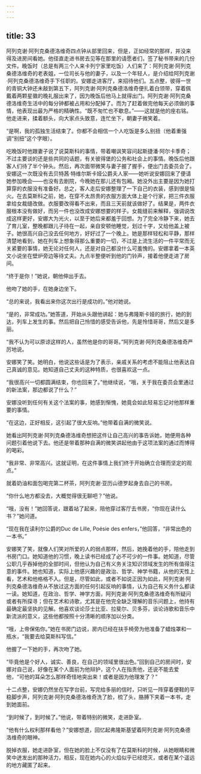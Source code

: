 ```yaml
---
---
---
```

title: 33
---




阿列克谢·阿列克桑德洛维奇四点钟从部里回来，但是，正如经常的那样，并没来得及进房间看她。他径直走进书房去见等在那里的请愿者们，签了秘书带来的几份文件。晚饭时（总是有两三个人来卡列宁家里吃饭）人们来了：阿列克谢·阿列克桑德洛维奇的老表姐，一位司长与他的妻子，以及一个年轻人，是介绍给阿列克谢·阿列克桑德洛维奇手下任职的。安娜走进客厅，来招待他们。五点整，彼得一世的青铜大钟还未敲到第五下，阿列克谢·阿列克桑德洛维奇便扎着白领带，穿着佩戴着两颗星徽的晚礼服出来了，因为晚饭后他马上就得出门。阿列克谢·阿列克桑德洛维奇生活中的每分钟都被占用和分配掉了。而为了赶着做完他每天必须做的事情，他表现出最为严格的精确性。“既不匆忙也不歇息。”——这就是他的座右铭。他走进来，揉着额头，向大家点头致意，连忙坐下，朝妻子微笑着。

“是啊，我的孤独生活结束了。你都不会相信一个人吃饭是多么别扭（他着重强调“别扭”这个字眼）。

吃晚饭时他跟妻子说了说莫斯科的事情，带着嘲讽笑容问起斯捷潘·阿尔卡季奇；不过主要谈的还是些共同的话题，有关彼得堡的公务和社会上的事情。晚饭后他跟客人们待了半个钟头。然后，再次面带微笑与妻子握了握手，便出门去委员会了。安娜这一次既没有去贝特茜·特维尔斯卡娅公爵夫人家——她听说安娜回来了便请她参加晚会——也没有去剧院，今晚她在那儿还有包厢。她没外出主要是因为她打算穿的衣服没有准备好。总之，客人走后安娜整理了一下自己的衣装，感到很是恼火。在去莫斯科之前，她，在穿不太昂贵的衣服方面大体上是个行家，把三件衣服拿给女裁缝改做。衣服要改得看不出来，而且三天前就该做好了。结果是，两件衣服根本没有做好，而另一件也没改成安娜想要的样子。女裁缝前来解释，强调说改成这样更好，安娜大为光火，以至于她后来都羞于回想。为了完全冷静下来，她去了育儿室，整晚都跟儿子待在一起，亲自安顿他睡觉，划过十字，又给他盖上被子。她很高兴自己没去任何地方，好好过了一个晚上。她是那样轻松和平静，那样清楚地看到，她在列车上想象得那么重要的一切，不过是上流生活的一件平常而无关紧要的事情，她无论对任何人，还是对自己都没什么可羞愧的。安娜拿着一本英文小说坐在壁炉旁边等待丈夫。九点半整便听到他的门铃声，接着他便走进了房间。

“终于是你！”她说，朝他伸出手去。

他吻了她的手，在她身边坐下。

“总的来说，我看出来你这次出行是成功的。”他对她说。

“是的，非常成功。”她答道，开始从头跟他讲起：她与弗隆斯卡娅的旅行，她的到达，列车上发生的事。然后把自己怜惜的感受告诉他，先是怜惜哥哥，然后又是多丽。

“我不认为可以原谅这样的人，虽然他是你的哥哥。”阿列克谢·阿列克桑德洛维奇严厉地说。

安娜笑了笑。她明白，他说这些话是为了表示，亲戚关系的考虑不能阻止他表达自己真诚的意见。她知道自己丈夫的这种特质，也很喜欢这一点。

“我很高兴一切都圆满结束，你也回来了。”他继续说，“哦，关于我在委员会里通过的新法案，那边都说了什么？”

安娜没听到任何有关这个法案的事，她感到惭愧，她竟会如此轻易忘记对他那样重要的事情。

“在这边，正好相反，这引起了很大反响。”他带着自满的微笑说。

她看出阿列克谢·阿列克桑德洛维奇想把这件让自己高兴的事告诉她，她便用各种问题引着他说下去。他还是带着那种自满的微笑讲起他由于这项法案的通过而博得的喝彩。

“我非常、非常高兴。这就证明，在这件事情上我们终于开始确立合理而坚定的观点。”

就着奶油和面包喝完第二杯茶，阿列克谢·亚历山德罗起身去自己的书房。

“你什么地方都没去，大概觉得很无聊吧？”他说。

“哦，没有！”她回答说，跟着站了起来，陪他穿过客厅去书房，“你现在读什么书？”她问道。

“现在我在读利尔公爵的Duc de Lille, Poésie des enfers，”他回答，“非常出色的一本书。”

安娜笑了笑，就像人们笑对所爱的人的弱点那样，然后，她挽着他的手，陪他走到书房门口。她知道他的习惯，晚上读书已经成了必不可少的一件事。她知道，尽管公职几乎吞掉他的全部时间，但他认为自己有义务关注知识领域发生的所有值得注意的事件。她也知道，实际上他感兴趣的是政治、哲学、神学书籍，从他的天性上看，艺术和他格格不入。但是，尽管如此，或者不如说正因为如此，阿列克谢·阿列克桑德洛维奇从不放过这方面的任何引起反响的事情，认为自己有义务什么都读一读。她知道，在政治、哲学、神学方面，阿列克谢·阿列克桑德洛维奇有所疑问或者有所探寻；但在艺术和诗歌，尤其是在他完全缺乏理解的音乐问题上，他持有最确定最坚执的见解。他喜欢谈论莎士比亚、拉斐尔、贝多芬，谈论诗歌和音乐中新流派的意义，这些他都按照十分清晰的顺序加以分类。

“哦，上帝保佑你。”她在书房门边说，房内已经在扶手椅旁为他准备了蜡烛罩和一瓶水，“我要去给莫斯科写信。”

他握了一下她的手，再次吻了她。

“毕竟他是个好人，诚实、善良，在自己的领域里很出色。”回到自己的房间时，安娜对自己说，好像在某个人面前为他辩护，这个人在指责他，还说不能去爱他，“可他的耳朵怎么那样奇怪地突出来！或者是因为他理发了？”

十二点整，安娜仍然坐在写字台前，写完给多丽的信时，只听见一阵穿着便鞋的平稳脚步声，阿列克谢·阿列克桑德洛维奇洗了脸，梳了头，胳膊下夹着一本书，走到她面前。

“到时候了，到时候了。”他说，带着特别的微笑，走进卧室。

“他有什么权利那样看他？”安娜想道，回忆起弗隆斯基望着阿列克谢·阿列克桑德洛维奇的眼神。

脱掉衣服，她走进卧室，但在她的脸上不仅没有了在莫斯科的时候，从她眼睛和微笑中迸发出的那种活力，相反，现在她内心的火焰似乎已经熄灭，或者在某个遥远的地方藏匿了起来。